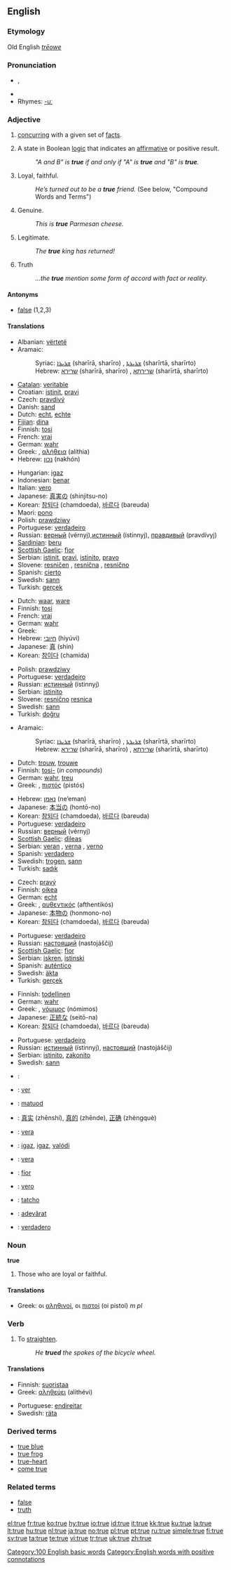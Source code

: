 {{wikipedia|dab=true}}
==English==

{{rank|anything|matter|passed|291|true|friend|herself|year}}

===Etymology===
Old English ''[[trēowe]]''

===Pronunciation===
* {{IPA|/truː/}}, {{SAMPA|/tru:/}}
* {{audio|en-us-true.ogg|Audio (US)}}
* Rhymes: [[Rhymes:English:-uː|-uː]]

===Adjective===
{{en-adj|tru|er}}

# {{context|of a statement}} [[concur]]ring with a given set of [[fact]]s.
# {{logic}} A state in Boolean [[logic]] that indicates an [[affirmative]] or positive result.
#: ''"A and B" is '''true''' if and only if "A" is '''true''' and "B" is '''true'''.''
# Loyal, faithful.
#: ''He’s turned out to be a '''true''' friend.'' (See below, "Compound Words and Terms")
# Genuine.
#: ''This is '''true''' Parmesan cheese.''
# Legitimate.
#: ''The '''true''' king has returned!''
# Truth
#: ''...the '''true''' mention some form of accord with fact or reality''.

====Antonyms====
* [[false]] (1,2,3)

====Translations====
{{trans-top|concurring with a given set of facts}}
* Albanian: [[vërtetë]]
* Aramaic:
*: Syriac: [[ܫܪܝܪܐ]] (sharīrā, sharīro) {{m}}, [[ܫܪܝܪܬܐ]] (sharīrtā, sharīrto) {{f}}
*: Hebrew: [[שרירא]] (sharīrā, sharīro) {{m}}, [[שרירתא]] (sharīrtā, sharīrto) {{f}}
* [[Catalan]]: [[veritable]]
* Croatian: [[istinit]], [[pravi]]
* Czech: [[pravdivý]] {{m}}
* Danish: [[sand]]
* Dutch: [[echt]], [[echte]]
* [[Fijian]]: [[dina]]
* Finnish: [[tosi]]
* French: [[vrai]]
* German: [[wahr]]
* Greek: {{t|el|αληθινός}}, [[αλήθεια]] (alíthia) {{f}}
* Hebrew: [[נכון]] (nakhón)
{{trans-mid}}
* Hungarian: [[igaz]]
* Indonesian: [[benar]]
* Italian: [[vero]]
* Japanese: [[真実]]の (shinjitsu-no)
* Korean: [[참되다]] (chamdoeda), [[바르다]] (bareuda)
* Maori: [[pono]]
* Polish: [[prawdziwy]]
* Portuguese: [[verdadeiro]]
* Russian: [[верный]] (vérnyj),[[истинный]] (ístinnyj), [[правдивый]] (pravdívyj)
* [[Sardinian]]: [[beru]]
* [[Scottish Gaelic]]: [[fìor]]
* Serbian: [[istinit]], [[pravi]], [[istinito]], [[pravo]]
* Slovene: [[resničen]] {{m}}, [[resnična]] {{f}}, [[resnično]] {{n}}
* Spanish: [[cierto]]
* Swedish: [[sann]]
* Turkish: [[gerçek]]
{{trans-bottom}}

{{trans-top|A state in Boolean logic that indicates an affirmative or positive result}}
* Dutch: [[waar]], [[ware]]
* Finnish: [[tosi]]
* French: [[vrai]]
* German: [[wahr]]
* Greek: {{t|el|αληθής}}
* Hebrew: [[חיובי]] (hiyúvi)
* Japanese: [[真]] (shin)
* Korean: [[참이다]] (chamida)
{{trans-mid}}
* Polish: [[prawdziwy]]
* Portuguese: [[verdadeiro]]
* Russian: [[истинный]] (ístinnyj)
* Serbian: [[istinito]]
* Slovene: [[resnično]] {{n}} [[resnica]] {{f}}
* Swedish: [[sann]]
* Turkish: [[doğru]]
{{trans-bottom}}

{{trans-top|Loyal, faithful}}
* Aramaic:
*: Syriac: [[ܫܪܝܪܐ]] (sharīrā, sharīro) {{m}}, [[ܫܪܝܪܬܐ]] (sharīrtā, sharīrto) {{f}}
*: Hebrew: [[שרירא]] (sharīrā, sharīro) {{m}}, [[שרירתא]] (sharīrtā, sharīrto) {{f}}
* Dutch: [[trouw]], [[trouwe]]
* Finnish: [[tosi-]] (''in compounds'')
* German: [[wahr]], [[treu]]
* Greek: {{t|el|αληθινός}}, [[πιστός]] (pistós)
{{trans-mid}}
* Hebrew: [[נאמן]] (ne’eman)
* Japanese: [[本当]]の (hontō-no)
* Korean: [[참되다]] (chamdoeda), [[바르다]] (bareuda)
* Portuguese: [[verdadeiro]]
* Russian: [[верный]] (vérnyj)
* [[Scottish Gaelic]]: [[dìleas]]
* Serbian: [[veran]] {{m}}, [[verna]] {{f}}, [[verno]] {{n}}
* Spanish: [[verdadero]]
* Swedish: [[trogen]], [[sann]]
* Turkish: [[sadık]]
{{trans-bottom}}

{{trans-top|Genuine}}
* Czech: [[pravý]] {{m}}
* Finnish: [[oikea]]
* German: [[echt]]
* Greek: {{t|el|αληθινός}}, [[αυθεντικός]] (afthentikós) {{m}}
* Japanese: [[本物]]の (honmono-no)
* Korean: [[참되다]] (chamdoeda), [[바르다]] (bareuda)
{{trans-mid}}
* Portuguese: [[verdadeiro]]
* Russian: [[наcтоящий]] (nastojáščij)
* [[Scottish Gaelic]]: [[fìor]]
* Serbian: [[iskren]], [[istinski]]
* Spanish: [[auténtico]]
* Swedish: [[äkta]]
* Turkish: [[gerçek]]
{{trans-bottom}}

{{trans-top|Legitimate}}
* Finnish: [[todellinen]]
* German: [[wahr]]
* Greek: {{t|el|αληθινός}}, [[νόμιμος]] (nómimos) {{m}}
* Japanese: [[正統]]な (seitō-na)
* Korean: [[참되다]] (chamdoeda), [[바르다]] (bareuda)
{{trans-mid}}
* Portuguese: [[verdadeiro]]
* Russian: [[истинный]] (ístinnyj), [[наcтоящий]] (nastojáščij)
* Serbian: [[istinito]], [[zakonito]]
* Swedish: [[sann]]
{{trans-bottom}}

{{checktrans-top}}
* {{ttbc|Arabic}}: {{Arab|[[صحيح]]}} {{unicode|(ʂaħíeħ)}}
* {{ttbc|Catalan}}: [[ver#Catalan|ver]]
* {{ttbc|Cebuano}}: [[matuod]]
* {{ttbc|Chinese}}: [[真实]] (zhēnshí), [[真的]] (zhēnde), [[正确]] (zhèngquè)
* {{ttbc|Esperanto}}: [[vera]]
* {{ttbc|Hungarian}}: [[igaz]], [[igaz]], [[valódi]]
* {{ttbc|Ido}}: [[vera]]
* {{ttbc|Irish}}: [[fíor]]
* {{ttbc|Italian}}: [[vero]]
* {{ttbc|Romany}}: [[tatcho]]
* {{ttbc|Romanian}}: [[adevărat]]
* {{ttbc|Spanish}}: [[verdadero]]
{{trans-bottom}}

===Noun===
'''true''' {{pluralonly}}

# {{italbrac|always with "the"}} Those who are loyal or faithful.

====Translations====
{{top}}
* Greek: οι [[αληθινοί]], οι [[πιστοί]] (οi pistοí) ''m pl''
{{mid}}
{{bottom}}

===Verb===
{{en-verb|trues|trueing|trued}}

# To [[straighten]].
#: ''He '''trued''' the spokes of the bicycle wheel.''

====Translations====
{{top}}
* Finnish: [[suoristaa]]
* Greek: [[αληθεύει]] (alithévi)
{{mid}}
* Portuguese: [[endireitar]]
* Swedish: [[räta]]
{{bottom}}

===Derived terms===
* [[true blue]]
* [[true frog]]
* [[true-heart]]
* [[come true]]

===Related terms===
* [[false]]
* [[truth]]

[[Category:100 English basic words]]
[[Category:English words with positive connotations]]

[[el:true]]
[[fr:true]]
[[ko:true]]
[[hy:true]]
[[io:true]]
[[id:true]]
[[it:true]]
[[kk:true]]
[[ku:true]]
[[la:true]]
[[lt:true]]
[[hu:true]]
[[nl:true]]
[[ja:true]]
[[no:true]]
[[pl:true]]
[[pt:true]]
[[ru:true]]
[[simple:true]]
[[fi:true]]
[[sv:true]]
[[ta:true]]
[[te:true]]
[[vi:true]]
[[tr:true]]
[[uk:true]]
[[zh:true]]